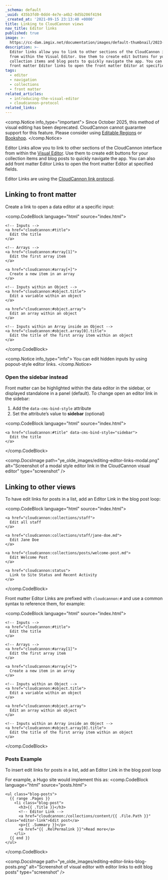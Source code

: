 ```yaml
---
_schema: default
_uuid: 435b3fd0-0dd4-4e7e-a4b2-0d5b206f4194
_created_at: '2021-09-15 23:13:40 +0000'
title: Linking to CloudCannon views
nav_title: Editor links
published: true
image: >-
  https://cc-dam.imgix.net/documentation/images/default-thumbnail/2023-Q4/CloudCannon-Documentation-Thumbnail.png
description: >-
  Editor links allow you to link to other sections of the CloudCannon interface
  from within the Visual Editor. Use them to create edit buttons for your
  collection items and blog posts to quickly navigate the app. You can also add
  front matter Editor links to open the front matter Editor at specified fields.
tags:
  - editor
  - navigation
  - collections
  - front matter
related_articles:
  - introducing-the-visual-editor
  - cloudcannon-protocol
related_links:
---
```

<comp.Notice info_type="important">
  Since October 2025, this method of visual editing has been deprecated. CloudCannon cannot guarantee support for this feature. Please consider using [Editable Regions](/documentation/articles/what-are-editable-regions/) or [Bookshop](/documentation/articles/what-is-bookshop/).
</comp.Notice>

Editor Links allow you to link to other sections of the CloudCannon interface from within the [Visual Editor](/documentation/articles/the-visual-editor/). Use them to create edit buttons for your collection items and blog posts to quickly navigate the app. You can also add front matter Editor Links to open the front matter Editor at specified fields.

Editor Links are using the [CloudCannon link protocol](/documentation/articles/cloudcannon-protocol/).

## Linking to front matter
Create a link to open a data editor at a specific input:

<comp.CodeBlock language="html" source="index.html">
```
<!-- Inputs -->
<a href="cloudcannon:#title">
  Edit the title
</a>

<!-- Arrays -->
<a href="cloudcannon:#array[1]">
  Edit the first array item
</a>

<a href="cloudcannon:#array[+]">
  Create a new item in an array
</a>

<!-- Inputs within an Object -->
<a href="cloudcannon:#object.title">
  Edit a variable within an object
</a>

<a href="cloudcannon:#object.array">
  Edit an array within an object
</a>

<!-- Inputs within an Array inside an Object -->
<a href="cloudcannon:#object.array[0].title">
  Edit the title of the first array item within an object
</a>
```
</comp.CodeBlock>

<comp.Notice info_type="info">
  You can edit hidden inputs by using popout-style editor links.
</comp.Notice>

### Open the sidebar instead
Front matter can be highlighted within the data editor in the sidebar, or displayed standalone in a panel (default). To change open an editor link in the sidebar:

1. Add the `data-cms-bind-style` attribute
2. Set the attribute’s value to **sidebar** (optional)

<comp.CodeBlock language="html" source="index.html">
```
<a href="cloudcannon:#title" data-cms-bind-style="sidebar">
  Edit the title
</a>
```
</comp.CodeBlock>

<comp.DocsImage path="ye_olde_images/editing-editor-links-modal.png" alt="Screenshot of a modal style editor link in the CloudCannon visual editor" type="screenshot" />

## Linking to other views
To have edit links for posts in a list, add an Editor Link in the blog post loop:

<comp.CodeBlock language="html" source="index.html">
```
<a href="cloudcannon:collections/staff">
  Edit all staff
</a>

<a href="cloudcannon:collections/staff/jane-doe.md">
  Edit Jane Doe
</a>

<a href="cloudcannon:collections/posts/welcome-post.md">
  Edit Welcome Post
</a>

<a href="cloudcannon:status">
  Link to Site Status and Recent Activity
</a>
```
</comp.CodeBlock>

Front matter Editor Links are prefixed with `cloudcannon:#` and use a common syntax to reference them, for example:

<comp.CodeBlock language="html" source="index.html">
```
<!-- Inputs -->
<a href="cloudcannon:#title">
  Edit the title
</a>

<!-- Arrays -->
<a href="cloudcannon:#array[1]">
  Edit the first array item
</a>

<a href="cloudcannon:#array[+]">
  Create a new item in an array
</a>

<!-- Inputs within an Object -->
<a href="cloudcannon:#object.title">
  Edit a variable within an object
</a>

<a href="cloudcannon:#object.array">
  Edit an array within an object
</a>

<!-- Inputs within an Array inside an Object -->
<a href="cloudcannon:#object.array[0].title">
  Edit the title of the first array item within an object
</a>
```
</comp.CodeBlock>

### Posts Example
To insert edit links for posts in a list, add an Editor Link in the blog post loop

For example, a Hugo site would implement this as:
<comp.CodeBlock language="html" source="posts.html">
```
<ul class="blog-posts">
  {{ range .Pages }}
    <li class="blog-post">
      <h3>{{ .Title }}</h3>
      <!-- Editor Link -->
      <a href="cloudcannon:/collections/content/{{ .File.Path }}" class="editor-link">Edit post</a>
      <p>{{ .Summary }}</p>
      <a href="{{ .RelPermalink }}">Read more</a>
    </li>
  {{ end }}
</ul>
```
</comp.CodeBlock>


<comp.DocsImage path="ye_olde_images/editing-editor-links-blog-posts.png" alt="Screenshot of visual editor with editor links to edit blog posts" type="screenshot" />
